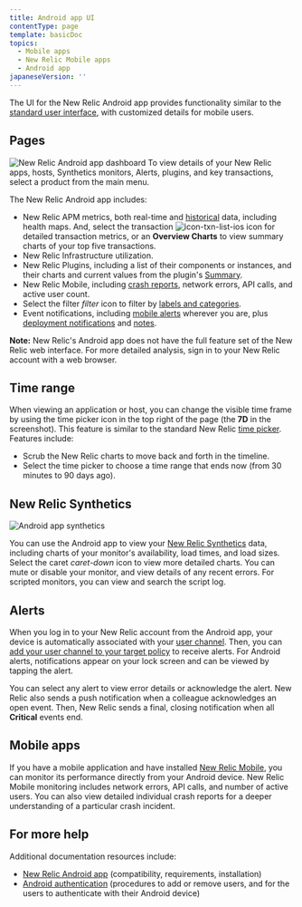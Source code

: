 ```yaml
---
title: Android app UI
contentType: page
template: basicDoc
topics:
  - Mobile apps
  - New Relic Mobile apps
  - Android app
japaneseVersion: ''
---
```


The UI for the New Relic Android app provides functionality similar to the [standard user interface](/docs/site/standard-dashboard-features), with customized details for mobile users.

## Pages

![New Relic Android app dashboard](/sites/default/files/thumbnails/image/deployment-markers_nexus.jpg "New Relic Android app dashboard") To view details of your New Relic apps, hosts, Synthetics monitors, Alerts, plugins, and key transactions, select a product from the main menu.

The New Relic Android app includes:

*   New Relic APM metrics, both real-time and [historical](#time) data, including health maps. And, select the transaction ![icon-txn-list-ios](/sites/default/files/thumbnails/image/icon-txn-list-ios.png "icon-txn-list-ios") icon for detailed transaction metrics, or an **Overview Charts** to view summary charts of your top five transactions.
*   New Relic Infrastructure utilization.
*   New Relic Plugins, including a list of their components or instances, and their charts and current values from the plugin's [Summary](/docs/plugins/viewing-the-plugin-summary).
*   New Relic Mobile, including [crash reports](/docs/mobile-monitoring/mobile-monitoring-ui/mobile-app-dashboards/mobile-apps-crash-dashboard), network errors, API calls, and active user count.
*   Select the filter _filter_ icon to filter by [labels and categories](/docs/data-analysis/user-interface-functions/labels-categories-organize-your-apps-servers).
*   Event notifications, including [mobile alerts](/docs/mobile-apps/new-relic-ios-app/features/ios-alerting) wherever you are, plus [deployment notifications](/docs/applications-menu/deployments-dashboard) and [notes](/docs/site/public-and-private-notes).

**Note:** New Relic's Android app does not have the full feature set of the New Relic web interface. For more detailed analysis, sign in to your New Relic account with a web browser.

## Time range

When viewing an application or host, you can change the visible time frame by using the time picker icon in the top right of the page (the **7D** in the screenshot). This feature is similar to the standard New Relic [time picker](/docs/site/timepicker-setting-time-periods-to-view-data). Features include:

*   Scrub the New Relic charts to move back and forth in the timeline.
*   Select the time picker to choose a time range that ends now (from 30 minutes to 90 days ago).

## New Relic Synthetics

![Android app synthetics](/sites/default/files/thumbnails/image/synthetics_nexus.jpg "Android app synthetics")

You can use the Android app to view your [New Relic Synthetics](/docs/synthetics/new-relic-synthetics/getting-started/new-relic-synthetics) data, including charts of your monitor's availability, load times, and load sizes. Select the caret _caret-down_ icon to view more detailed charts. You can mute or disable your monitor, and view details of any recent errors. For scripted monitors, you can view and search the script log.

## Alerts

When you log in to your New Relic account from the Android app, your device is automatically associated with your [user channel](/docs/alerts/new-relic-alerts-beta/managing-notification-channels/notification-channels-controlling-where-send-alerts#user). Then, you can [add your user channel to your target policy](/docs/alerts/new-relic-alerts-beta/managing-notification-channels/notification-channels-controlling-where-send-alerts#mobile-push) to receive alerts. For Android alerts, notifications appear on your lock screen and can be viewed by tapping the alert.

You can select any alert to view error details or acknowledge the alert. New Relic also sends a push notification when a colleague acknowledges an open event. Then, New Relic sends a final, closing notification when all **Critical** events end.

## Mobile apps

If you have a mobile application and have installed [New Relic Mobile](/docs/mobile-apps/new-relic-mobile), you can monitor its performance directly from your Android device. New Relic Mobile monitoring includes network errors, API calls, and number of active users. You can also view detailed individual crash reports for a deeper understanding of a particular crash incident.

## For more help

Additional documentation resources include:

*   [New Relic Android app](/docs/apps-for-new-relic/new-relic-android-app) (compatibility, requirements, installation)
*   [Android authentication](/docs/apps-for-new-relic/android-authentication) (procedures to add or remove users, and for the users to authenticate with their Android device)